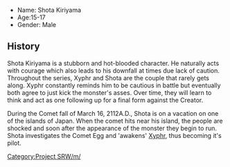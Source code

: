 * Name: Shota Kiriyama
* Age:15-17
* Gender: Male

== History ==
Shota Kiriyama is a stubborn and hot-blooded character. He naturally acts with courage which also leads to his downfall at times due lack of caution. Throughout the series, Xyphr and Shota are the couple that rarely gets along. Xyphr constantly reminds him to be cautious in battle but eventually both agree to just kick the monster's asses. Over time, they will learn to think and act as one following up for a final form against the Creator.

During the Comet fall of March 16, 2112A.D., Shota is on a vacation on one of the islands of Japan. When the comet hits near his island, the people are shocked and soon after the appearance of the monster they begin to run. Shota investigates the Comet Egg and 'awakens' [[Xyphr]], thus becoming it's pilot.

[[Category:Project SRW/m/]]